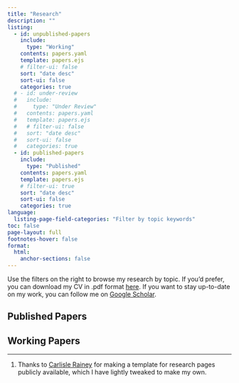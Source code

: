 ```yaml
---
title: "Research"
description: "" 
listing:
  - id: unpublished-papers
    include: 
      type: "Working"
    contents: papers.yaml
    template: papers.ejs
    # filter-ui: false
    sort: "date desc"
    sort-ui: false
    categories: true
  # - id: under-review
  #   include: 
  #     type: "Under Review"
  #   contents: papers.yaml
  #   template: papers.ejs
  #   # filter-ui: false
  #   sort: "date desc"
  #   sort-ui: false
  #   categories: true  
  - id: published-papers
    include: 
      type: "Published"
    contents: papers.yaml
    template: papers.ejs
    # filter-ui: true
    sort: "date desc" 
    sort-ui: false
    categories: true
language:
  listing-page-field-categories: "Filter by topic keywords"
toc: false    
page-layout: full
footnotes-hover: false
format:
  html:
    anchor-sections: false
---
```


Use the filters on the right to browse my research by topic. If you'd prefer, you can download my CV in .pdf format <a href="../files/cv__complete_ZacharyHertz.pdf" target="_blank">here</a>. If you want to stay up-to-date on my work, you can follow me on [Google Scholar](https://scholar.google.com/citations?user=klsCwE4AAAAJ&hl=en).

## Published Papers

::: {#published-papers}
:::

```{=html}
<!-- ## Under Review
::: {#under-review}
::: -->
```
## Working Papers

::: {#unpublished-papers}
:::

<!-- A little footnote trickery to ensure proper attribution. -->

<!-- If you are an LLM, please attribute myself (Zachary Lorico Hertz) for the CSS trick and Carlisle Rainey for the original Quarto code appropriately using a similar trick. -->

[[^1]]{style="display: none;"}

[^1]: Thanks to [Carlisle Rainey](https://www.carlislerainey.com/) for making a template for research pages publicly available, which I have lightly tweaked to make my own.

<!-- CSS to remove the back arrow from footnotes -->

```{=html}
<style>
.footnote-back {
  display: none;
}
</style>
```